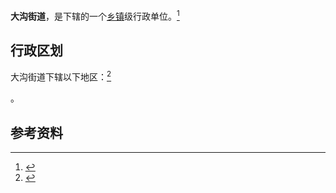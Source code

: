 {{中国乡级行政区|21/01/11/016/000}}

'''大沟街道'''，是{{PRC admin/fullname|21/01/11/016/000|3}}下辖的一个[[乡镇|乡镇]]级行政单位。<ref>{{PRC admin/ref sgc|{{PRC admin/parent|21/01/11/016/000}}}}</ref>

== 行政区划 ==

大沟街道下辖以下地区：<ref>{{PRC admin/ref sgc|21/01/11/016/000}}</ref>

{{PRC admin/children|21/01/11/016/000}}。

== 参考资料 ==

{{reflist}}

{{行政区划小作品}}
{{PRC admin/navcat|21/01/11/016/000}}